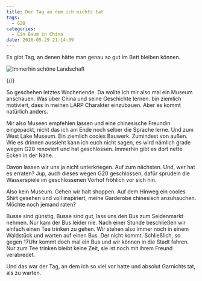 ```yaml
---
title: Der Tag an dem ich nichts tat
tags:
  - G20
categories:
  - Ein Baum in China
date: 2016-05-29 21:14:39
---
```


Es gibt Tag, an denen hätte man genau so gut im Bett bleiben können.

![Immerhin schöne Landschaft](/images/china/torboegen.jpg)

{/*<!-- more -->*/}

So geschehen letztes Wochenende. Da wollte ich mir also mal ein Museum anschauen. Was über China und seine Geschichte lernen. bin ziemlich motiviert, dass in meinen LARP Charakter einzubauen. Aber es kommt natürlich anders.

Mir also Museen empfehlen lassen und eine chinesische Freundin eingepackt, nicht das ich am Ende noch selber die Sprache lerne. Und zum West Lake Museum. Ein ziemlich cooles Bauwerk. Zumindest von außen. Wie es drinnen aussieht kann ich euch nicht sagen, es wird nämlich grade wegen G20 renoviert und hat geschlossen. Immerhin gibt es dort nette Ecken in der Nähe.

Davon lassen wir uns ja nicht unterkriegen. Auf zum nächsten. Und, wer hat es erraten? Jup, auch dieses wegen G20 geschlossen, dafür sprudeln die Wasserspiele im geschlossenen Vorhof fröhlich vor sich hin.

Also kein Museum. Gehen wir halt shoppen. Auf dem Hinweg ein cooles Shirt gesehen und voll inspiriert, meine Garderobe chinesisch anzuhauchen. Möchte noch jemand raten?

Busse sind günstig, Busse sind gut, lass uns den Bus zum Seidenmarkt nehmen. Nur kam der Bus leider nie. Nach einer Stunde beschließen wir einfach einen Tee trinken zu gehen. Wir stehen also immer noch in einem Waldstück und warten auf einen Bus. Der nicht kommt. Schließlich, so gegen 17Uhr kommt doch mal ein Bus und wir können in die Stadt fahren. Nur zum Tee trinken bleibt keine Zeit, sie ist noch mit ihrem Freund verabredet.

Und das war der Tag, an dem ich so viel vor hatte und absolut Garnichts tat, als zu warten.
